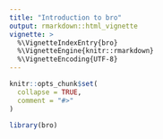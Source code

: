 ```yaml
---
title: "Introduction to bro"
output: rmarkdown::html_vignette
vignette: >
  %\VignetteIndexEntry{bro}
  %\VignetteEngine{knitr::rmarkdown}
  %\VignetteEncoding{UTF-8}
---
```


```r
knitr::opts_chunk$set(
  collapse = TRUE,
  comment = "#>"
)
```

```r
library(bro)
```
